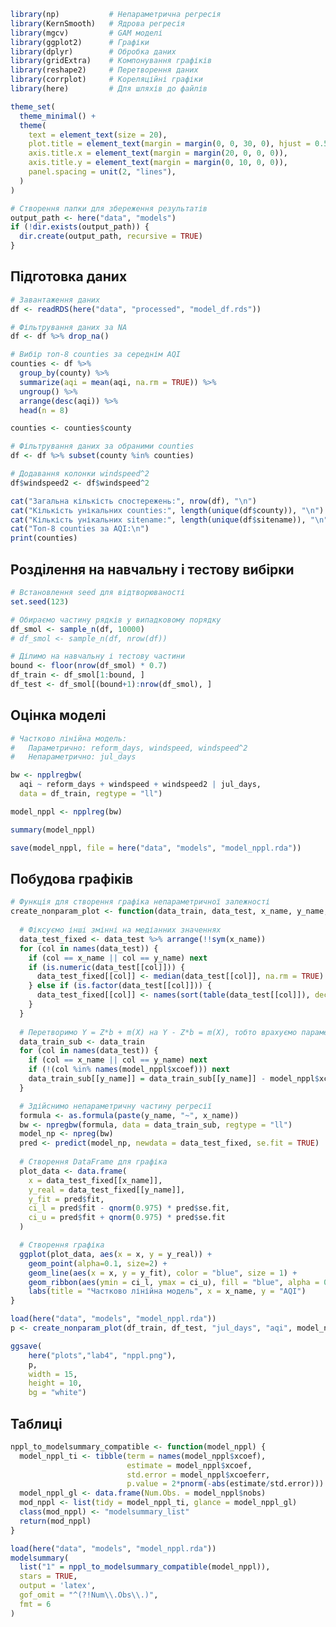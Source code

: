 ```r
library(np)           # Непараметрична регресія
library(KernSmooth)   # Ядрова регресія
library(mgcv)         # GAM моделі
library(ggplot2)      # Графіки
library(dplyr)        # Обробка даних
library(gridExtra)    # Компонування графіків
library(reshape2)     # Перетворення даних
library(corrplot)     # Кореляційні графіки
library(here)         # Для шляхів до файлів

theme_set(
  theme_minimal() +
  theme(
    text = element_text(size = 20),
    plot.title = element_text(margin = margin(0, 0, 30, 0), hjust = 0.5),
    axis.title.x = element_text(margin = margin(20, 0, 0, 0)),
    axis.title.y = element_text(margin = margin(0, 10, 0, 0)),
    panel.spacing = unit(2, "lines"),
  )
)

# Створення папки для збереження результатів
output_path <- here("data", "models")
if (!dir.exists(output_path)) {
  dir.create(output_path, recursive = TRUE)
}
```

## Підготовка даних
```r
# Завантаження даних
df <- readRDS(here("data", "processed", "model_df.rds"))

# Фільтрування даних за NA
df <- df %>% drop_na()

# Вибір топ-8 counties за середнім AQI
counties <- df %>%
  group_by(county) %>%
  summarize(aqi = mean(aqi, na.rm = TRUE)) %>%
  ungroup() %>%
  arrange(desc(aqi)) %>%
  head(n = 8)

counties <- counties$county

# Фільтрування даних за обраними counties
df <- df %>% subset(county %in% counties)

# Додавання колонки windspeed^2
df$windspeed2 <- df$windspeed^2

cat("Загальна кількість спостережень:", nrow(df), "\n")
cat("Кількість унікальних counties:", length(unique(df$county)), "\n")
cat("Кількість унікальних sitename:", length(unique(df$sitename)), "\n")
cat("Топ-8 counties за AQI:\n")
print(counties)
```

## Розділення на навчальну і тестову вибірки
```r
# Встановлення seed для відтворюваності
set.seed(123)

# Обираємо частину рядків у випадковому порядку
df_smol <- sample_n(df, 10000)
# df_smol <- sample_n(df, nrow(df))

# Ділимо на навчальну і тестову частини
bound <- floor(nrow(df_smol) * 0.7)
df_train <- df_smol[1:bound, ]
df_test <- df_smol[(bound+1):nrow(df_smol), ]
```

## Оцінка моделі
```r
# Частково лінійна модель:
#   Параметрично: reform_days, windspeed, windspeed^2
#   Непараметрично: jul_days

bw <- npplregbw(
  aqi ~ reform_days + windspeed + windspeed2 | jul_days,
  data = df_train, regtype = "ll")

model_nppl <- npplreg(bw)

summary(model_nppl)

save(model_nppl, file = here("data", "models", "model_nppl.rda"))
```

## Побудова графіків
```r
# Функція для створення графіка непараметричної залежності
create_nonparam_plot <- function(data_train, data_test, x_name, y_name, model_nppl) {
  
  # Фіксуємо інші змінні на медіанних значеннях
  data_test_fixed <- data_test %>% arrange(!!sym(x_name))
  for (col in names(data_test)) {
    if (col == x_name || col == y_name) next
    if (is.numeric(data_test[[col]])) {
      data_test_fixed[[col]] <- median(data_test[[col]], na.rm = TRUE)
    } else if (is.factor(data_test[[col]])) {
      data_test_fixed[[col]] <- names(sort(table(data_test[[col]]), decreasing = TRUE))[1]
    }
  }
  
  # Перетворимо Y = Z*b + m(X) на Y - Z*b = m(X), тобто врахуємо параметричну частину моделі в її лівій частині.
  data_train_sub <- data_train
  for (col in names(data_test)) {
    if (col == x_name || col == y_name) next
    if (!(col %in% names(model_nppl$xcoef))) next
    data_train_sub[[y_name]] = data_train_sub[[y_name]] - model_nppl$xcoef[col] * data_train_sub[[col]]
  }

  # Здійснимо непараметричну частину регресії
  formula <- as.formula(paste(y_name, "~", x_name))
  bw <- npregbw(formula, data = data_train_sub, regtype = "ll")
  model_np <- npreg(bw)
  pred <- predict(model_np, newdata = data_test_fixed, se.fit = TRUE)
  
  # Створення DataFrame для графіка
  plot_data <- data.frame(
    x = data_test_fixed[[x_name]],
    y_real = data_test_fixed[[y_name]],
    y_fit = pred$fit,
    ci_l = pred$fit - qnorm(0.975) * pred$se.fit,
    ci_u = pred$fit + qnorm(0.975) * pred$se.fit
  )

  # Створення графіка
  ggplot(plot_data, aes(x = x, y = y_real)) +
    geom_point(alpha=0.1, size=2) +
    geom_line(aes(x = x, y = y_fit), color = "blue", size = 1) +
    geom_ribbon(aes(ymin = ci_l, ymax = ci_u), fill = "blue", alpha = 0.3) +
    labs(title = "Частково лінійна модель", x = x_name, y = "AQI")
}
```

```r
load(here("data", "models", "model_nppl.rda"))
p <- create_nonparam_plot(df_train, df_test, "jul_days", "aqi", model_nppl)

ggsave(
    here("plots","lab4", "nppl.png"),
    p,
    width = 15,
    height = 10,
    bg = "white")
```

## Таблиці
```r
nppl_to_modelsummary_compatible <- function(model_nppl) {
  model_nppl_ti <- tibble(term = names(model_nppl$xcoef),
                          estimate = model_nppl$xcoef,
                          std.error = model_nppl$xcoeferr,
                          p.value = 2*pnorm(-abs(estimate/std.error)))
  model_nppl_gl <- data.frame(Num.Obs. = model_nppl$nobs)
  mod_nppl <- list(tidy = model_nppl_ti, glance = model_nppl_gl)
  class(mod_nppl) <- "modelsummary_list"
  return(mod_nppl)
}
```

```r
load(here("data", "models", "model_nppl.rda"))
modelsummary(
  list("1" = nppl_to_modelsummary_compatible(model_nppl)),
  stars = TRUE,
  output = 'latex',
  gof_omit = "^(?!Num\\.Obs\\.)",
  fmt = 6
)
```
